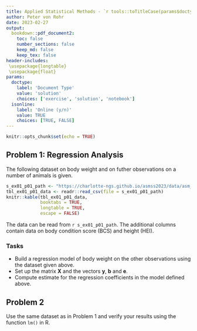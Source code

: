 ```yaml
---
title: Applied Statistical Methods - `r tools::toTitleCase(params$doctype)` 1
author: Peter von Rohr
date: 2023-02-27
output:
  bookdown::pdf_document2:
    toc: false
    number_sections: false
    keep_md: false
    keep_tex: false
header-includes:
 \usepackage{longtable}
 \usepackage{float}
params:
  doctype:
    label: 'Document Type'
    value: 'solution'
    choices: ['exercise', 'solution', 'notebook']
  isonline:
    label: 'Online (y/n)'
    value: TRUE
    choices: [TRUE, FALSE]
---
```



```r
knitr::opts_chunk$set(echo = TRUE)
```


## Problem 1: Regression Analysis
The following dataset on body weight and on futher observations on a number of animals is given.

```r
s_ex01_p01_path <- "https://charlotte-ngs.github.io/asmss2023/data/asm_bw_mult_reg.csv"
tbl_ex01_p01_data <- readr::read_csv(file = s_ex01_p01_path)
knitr::kable(tbl_ex01_p01_data,
             booktabs = TRUE,
             longtable = TRUE,
             escape = FALSE)
```

The data can be read from `r s_ex01_p01_path`. The additional columns contain data on body condition score (BCS) and height (HEI).

### Tasks

* Build a regression model of body weight on the other observations using the dataset given above.
* Set up the matrix $\mathbf{X}$ and the vectors $\mathbf{y}$, $\mathbf{b}$ and $\mathbf{e}$.
* Compute estimate for the regression coefficients in the model defined above.






## Problem 2

Use the same dataset as in Problem 1 and verify your results using the function `lm()` in R. 



  
